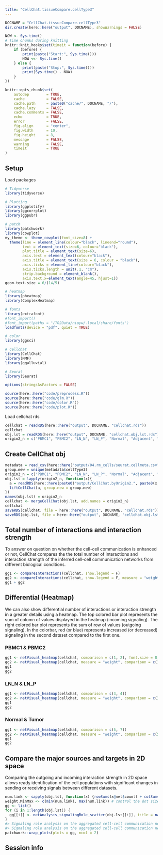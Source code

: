 ```yaml
---
title: "CellChat.tissueCompare.cellType3"
---
```


```r
DOCNAME = "CellChat.tissueCompare.cellType3"
dir.create(here::here("output", DOCNAME), showWarnings = FALSE)

NOW <- Sys.time()
# Time chunks during knitting
knitr::knit_hooks$set(timeit = function(before) {
    if (before) {
        print(paste("Start:", Sys.time()))
        NOW <<- Sys.time()
    } else {
        print(paste("Stop:", Sys.time()))
        print(Sys.time() - NOW)
    }
})

knitr::opts_chunk$set(
    autodep        = TRUE,
    cache          = FALSE,
    cache.path     = paste0("cache/", DOCNAME, "/"),
    cache.lazy     = FALSE, 
    cache.comments = FALSE,
    echo           = TRUE,
    error          = FALSE,
    fig.align      = "center",
    fig.width      = 10,
    fig.height     = 8,
    message        = FALSE,
    warning        = FALSE,
    timeit         = TRUE
)
```

## Setup

Load packages

```r
# Tidyverse
library(tidyverse)

# Plotting
library(ggplotify)
library(ggcorrplot)
library(ggpubr)

# patch
library(patchwork)
library(cowplot)
my_theme <- theme_cowplot(font_size=8) +
  theme(line = element_line(colour="black", lineend="round"),
        text = element_text(size=6, colour="black"),
        plot.title = element_text(size=6),
        axis.text = element_text(colour="black"),
        axis.title = element_text(size = 6, colour = "black"),
        axis.ticks = element_line(colour="black"),
        axis.ticks.length = unit(.1, "cm"),
        strip.background = element_blank(),
        axis.text.x=element_text(angle=45, hjust=1))
geom.text.size = 6/(14/5)

# heatmap
library(pheatmap)
library(ComplexHeatmap)

# fonts
library(extrafont)
#font_import()
#font_import(paths = "/T02Data/niuyw/.local/share/fonts")
loadfonts(device = "pdf", quiet = TRUE)

# color
library(ggsci)

# cellchat
library(CellChat)
library(NMF)
library(ggalluvial)

# Seurat
library(Seurat)

options(stringsAsFactors = FALSE)
```

```r
source(here::here("code/preprocess.R"))
source(here::here("code/glm.R"))
source(here::here("code/color.R"))
source(here::here("code/plot.R"))
```

Load cellchat rds

```r
cellchat = readRDS(here::here("output", DOCNAME, "cellchat.rds"))
cellchat
obj.lst = readRDS(here::here("output", DOCNAME, "cellchat.obj.lst.rds"))
origin2_n = c("PBMC1", "PBMC2", "LN_N", "LN_P", "Normal", "Adjacent", "Tumor")
```

## Create CellChat obj

```r
metadata = read_csv(here::here("output/04.rm_cells/seurat.cellmeta.csv"))
group.new = unique(metadata$cellType3)
origin2_n = c("PBMC1", "PBMC2", "LN_N", "LN_P", "Normal", "Adjacent", "Tumor")
obj.lst = lapply(origin2_n, function(x){
  a = readRDS(here::here(paste0("output/CellChat.byOrigin2.", paste0(x, ".cellType3/cellchat.rds"))))
  liftCellChat(a, group.new = group.new)
})
names(obj.lst) = origin2_n
cellchat <- mergeCellChat(obj.lst, add.names = origin2_n)
cellchat
saveRDS(cellchat, file = here::here("output", DOCNAME, "cellchat.rds"))
saveRDS(obj.lst, file = here::here("output", DOCNAME, "cellchat.obj.lst.rds"))
```

## Total number of interactions and interaction strength

To answer on question on whether the cell-cell communication is enhanced or not, CellChat compares the the total number of interactions and interaction strength of the inferred cell-cell communication networks from different biological conditions.

```r
gg1 <- compareInteractions(cellchat, show.legend = F)
gg2 <- compareInteractions(cellchat, show.legend = F, measure = "weight")
gg1 + gg2
```

## Differential (Heatmap) {.tabset}

We can also show differential number of interactions or interaction strength in a greater details using a heatmap. The top colored bar plot represents the sum of column of values displayed in the heatmap (incoming signaling). The right colored bar plot represents the sum of row of values (outgoing signaling). In the colorbar, red (or blue) represents increased (or decreased) signaling in the second dataset compared to the first one.

### PBMC1 & PBMC2

```r
gg1 <- netVisual_heatmap(cellchat, comparison = c(1, 2), font.size = 8)
gg2 <- netVisual_heatmap(cellchat, measure = "weight", comparison = c(1, 2))
gg1
gg2
```

### LN_N & LN_P

```r
gg1 <- netVisual_heatmap(cellchat, comparison = c(3, 4))
gg2 <- netVisual_heatmap(cellchat, measure = "weight", comparison = c(3, 4))
gg1
gg2
```

### Normal & Tumor

```r
gg1 <- netVisual_heatmap(cellchat, comparison = c(5, 7))
gg2 <- netVisual_heatmap(cellchat, measure = "weight", comparison = c(5, 7))
gg1
gg2
```

## Compare the major sources and targets in 2D space

Comparing the outgoing and incoming interaction strength in 2D space allows ready identification of the cell populations with significant changes in sending or receiving signals between different datasets.

```r
num.link <- sapply(obj.lst, function(x) {rowSums(x@net$count) + colSums(x@net$count)-diag(x@net$count)})
weight.MinMax <- c(min(num.link), max(num.link)) # control the dot size in the different datasets
gg <- list()
for (i in 1:length(obj.lst)) {
  gg[[i]] <- netAnalysis_signalingRole_scatter(obj.lst[[i]], title = names(obj.lst)[i], weight.MinMax = weight.MinMax)
}
#> Signaling role analysis on the aggregated cell-cell communication network from all signaling pathways
#> Signaling role analysis on the aggregated cell-cell communication network from all signaling pathways
patchwork::wrap_plots(plots = gg, ncol = 2)
```


## Session info


